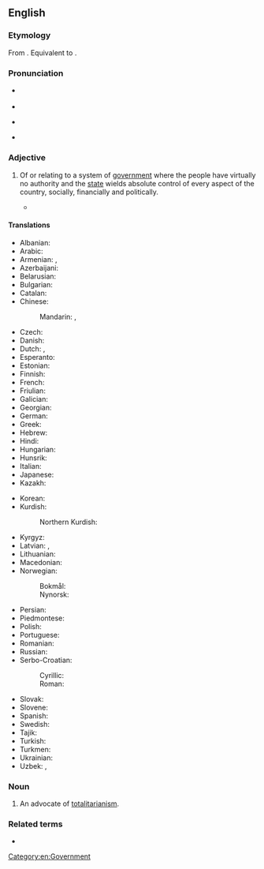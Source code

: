 ==English==

===Etymology===
From {{etyl|it|en}} {{m|it|totalitario||complete, absolute, totalitarian}} {{suffix|en||an}}. Equivalent to {{affix|en|totality|-arian}}.

===Pronunciation===
* {{a|RP}} {{IPA|en|/ˌtəʊtalɪˈtɛəɹiən/}}
* {{audio|en|LL-Q1860 (eng)-Vealhurl-totalitarian.wav|Audio (Southern England)}}
* {{a|GA}} {{IPA|en|/ˌtoʊtəlɪˈtɛɹiən/}}
* {{rhymes|en|ɛəɹiən|s=6}}

===Adjective===
{{en-adj}}

# Of or relating to a system of [[government]] where the people have virtually no authority and the [[state]] wields absolute control of every aspect of the country, socially, financially and politically.
#: {{ux|en|The divine truth is stronger than '''totalitarian''' falsehoods.}}
#* {{quote-book
|en
|url=https://archive.org/details/americanlife00reag_0/
|year=1990
|author={{w|Ronald Reagan}}
|title={{w|An American Life}}
|publisher={{w|Pocket Books}}
|ISBN=0-7434-0025-9
|pages=372-373
|pageurl=https://archive.org/details/americanlife00reag_0/page/372/
|passage=Only history can tell us where China will go from here. The Chinese leadership's brutal crackdown on students seeking fundamental democratic rights makes it difficult to chart the future. Those brave students who laid down their lives against the tanks of Tiananmen Square confirmed what I'd always believed: that no '''totalitarian''' society can bottle up the instinctive drive of men and women to be free, and that once you give a captive people a little freedom, they'll demand still more.}}

====Translations====
{{trans-top|related to the system of government}}
* Albanian: {{t|sq|totalitar}}
* Arabic: {{t+|ar|شُمُولِيّ}}
* Armenian: {{t+|hy|ամբողջատիրական}}, {{t+|hy|տոտալիտար}}
* Azerbaijani: {{t|az|totalitar}}
* Belarusian: {{t|be|таталіта́рны}}
* Bulgarian: {{t|bg|тоталита́рен}}
* Catalan: {{t|ca|totalitari}}
* Chinese:
*: Mandarin: {{t+|cmn|極權主義|alt=極權主義的}}, {{t+|cmn|极权主义|tr=jíquánzhǔyì de|alt=极权主义的}}
* Czech: {{t+|cs|totalitní}}
* Danish: {{t|da|totalitær}}
* Dutch: {{t+|nl|totalitair}}, {{t+|nl|totalitaire}}
* Esperanto: {{t|eo|totalisma}}
* Estonian: {{t|et|totalitaarne}}
* Finnish: {{t+|fi|totalitaarinen}}
* French: {{t+|fr|totalitaire}}
* Friulian: {{t|fur|totalitari}}
* Galician: {{t|gl|totalitario}}
* Georgian: {{t|ka|ტოტალიტარული}}
* German: {{t+|de|totalitär}}
* Greek: {{t+|el|ολοκληρωτικός}}
* Hebrew: {{t+|he|טוֹטָלִיטָרִי|tr=totalitári}}
* Hindi: {{t|hi|सर्वसत्तावादी}}
* Hungarian: {{t+|hu|totalitárius}}
* Hunsrik: {{t-needed|hrx}}
* Italian: {{t+|it|totalitario}}
* Japanese: {{t|ja|全体主義的|tr=ぜんたいしゅぎてき, zentaishugiteki}}
* Kazakh: {{t|kk|тоталитарлық}}
{{trans-mid}}
* Korean: {{t+|ko|전체주의|alt=전체주의의}}
* Kurdish:
*: Northern Kurdish: {{t+|kmr|totalîter}}
* Kyrgyz: {{t|ky|тоталитардык}}
* Latvian: {{t|lv|totalitārs}}, {{t|lv|totalitārais}}
* Lithuanian: {{t|lt|totalitarinis}}
* Macedonian: {{t|mk|тоталита́рен}}
* Norwegian:
*: Bokmål: {{t|nb|totalitær}}
*: Nynorsk: {{t|nn|totalitær}}
* Persian: {{t+|fa|توتالیتر|tr=totâliter}}
* Piedmontese: {{t|pms|totalitari}}
* Polish: {{t+|pl|totalitarny}}
* Portuguese: {{t+|pt|totalitário}}
* Romanian: {{t+|ro|totalitar}}
* Russian: {{t+|ru|тоталита́рный}}
* Serbo-Croatian:
*: Cyrillic: {{t|sh|тоталитарни}}
*: Roman: {{t|sh|totalitarni}}
* Slovak: {{t|sk|totalitný}}
* Slovene: {{t|sl|totalitarni}}
* Spanish: {{t|es|totalitario}}
* Swedish: {{t+|sv|totalitär}}
* Tajik: {{t|tg|тоталитарӣ}}
* Turkish: {{t+|tr|totaliter}}
* Turkmen: {{t|tk|totalitar}}
* Ukrainian: {{t|uk|тоталіта́рний}}
* Uzbek: {{t+|uz|totalitar}}, {{t|uz|totalitarlik}}
{{trans-bottom}}

===Noun===
{{en-noun}}

# An advocate of [[totalitarianism]].

===Related terms===
* {{l|en|totalitarianism}}

[[Category:en:Government]]